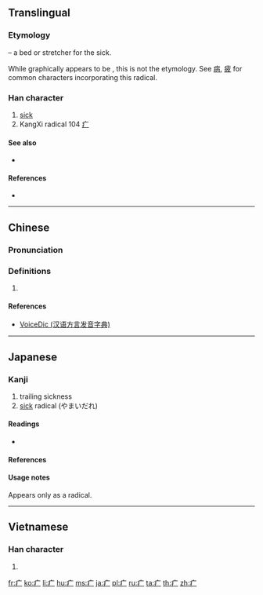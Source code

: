 {{also|广}}
==Translingual==
{{stroke order|type=animate}}

===Etymology===
{{Han etyl}}
{{liushu|p}} – a bed or stretcher for the sick.

While graphically appears to be {{Han compound|冫|广}}, this is not the etymology. See [[病]], [[疲]] for common characters incorporating this radical.

===Han character===
{{Han char|rn=104|rad=疒|as=00|sn=5|four=|canj=IIM|ids=⿰冫广}}

# [[sick]]
# KangXi radical 104 [[Index:Chinese radical/疒|疒]]

====See also====
* {{l|mul|渡}} <!-- unrelated but graphically similar -->

====References====
* {{Han ref|kx=0769.010|dkj=22015|dj=1179.040|hdz=42659.010|uh=7592|ud=30098}}

----

==Chinese==
{{zh-forms}}

===Pronunciation===
{{zh-pron
|m=chuáng,nè
|c=cong4,nik6,nak6
|h=pfs=chhòng
|mn=chhông/li̍k
|w=
|mc=y
|oc=y
|ma=|ma2=
|cat=n
}}

===Definitions===
{{zh-hanzi}}

# {{rfdef|lang=zh}}

====References====
* [http://cn.voicedic.com/ VoiceDic (汉语方言发音字典)]

----

==Japanese==

===Kanji===
{{ja-kanji|grade=r|rs=疒00}}

# trailing sickness
# [[sick]] radical (やまいだれ)

====Readings====
* {{ja-readings|on=[[だく]] (daku), [[にゃく]] (nyaku), [[そう]] (sō), [[じょう]] (jō), [[しつ]] (shitsu)|kun=[[やまいだれ]] (yamaidare), [[やむ]] (yamu)}}

====References====
{{ja-kref
|jis=
|ku=
|shift=
|euc=
|freq=''radical''
|nelson=''not listed''
|newnelson=''not listed''
|halpern=3512
|kld=''not listed''
|heisig=''not listed''
|tuttle=''not listed''
}}

====Usage notes====
Appears only as a radical.

----

==Vietnamese==

===Han character===
{{vi-hantu|[[nạch]]|rs=疒00}}

# {{defn|lang=vi|sort=疒00}}

[[fr:疒]]
[[ko:疒]]
[[li:疒]]
[[hu:疒]]
[[ms:疒]]
[[ja:疒]]
[[pl:疒]]
[[ru:疒]]
[[ta:疒]]
[[th:疒]]
[[zh:疒]]